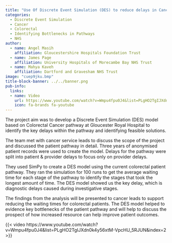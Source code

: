 ```yaml
---
title: "Use Of Discrete Event Simulation (DES) to reduce delays in Cancer Diagnosis & Treatment"
categories:
  - Discrete Event Simulation
  - Cancer
  - Colorectal
  - Identifying Bottlenecks in Pathways
  - NHS
author:
  - name: Angel Masih
    affiliation: Gloucestershire Hospitals Foundation Trust
  - name: James Page
    affiliation: University Hospitals of Morecambe Bay NHS Trust
  - name: Mahya Kaveh
    affiliation: Dartford and Gravesham NHS Trust
image: "cuep9jku.bmp"
title-block-banner: ../../banner.png
pub-info:
  links:
  - name: Video
    url: https://www.youtube.com/watch?v=Wmpu4fpu0J4&list=PLgHO2TgIJXdn0k4y56xtM-VpcHU_5RJUN&index=2
    icon: fa-brands fa-youtube
---
```


The project aim was to develop a Discrete Event Simulation (DES) model based on Colorectal Cancer pathway at Gloucester Royal Hospital to identify the key delays within the pathway and identifying feasible solutions.

The team met with cancer service leads to discuss the scope of the project and discussed the patient pathway in detail. Three years of anonymised patient records were used to create the model. Delays for the pathway were split into patient & provider delays to focus only on provider delays.

They used SimPy to create a DES model using the current colorectal patient pathway. They ran the simulation for 100 runs to get the average waiting time for each stage of the pathway to identify the stages that took the longest amount of time. The DES model showed us the key delay, which is diagnostic delays caused during investigative stages.

The findings from the analysis will be presented to cancer leads to support reducing the waiting times for colorectal patients. The DES model helped to evidence key bottlenecks of the patient pathway and will help to discuss the prospect of how increased resource can help improve patient outcomes.

{{< video https://www.youtube.com/watch?v=Wmpu4fpu0J4&list=PLgHO2TgIJXdn0k4y56xtM-VpcHU_5RJUN&index=2 >}}
